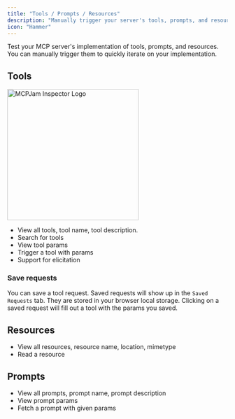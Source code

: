 ```yaml
---
title: "Tools / Prompts / Resources"
description: "Manually trigger your server's tools, prompts, and resources"
icon: "Hammer"
---
```


Test your MCP server's implementation of tools, prompts, and resources. You can manually trigger them to quickly iterate on your implementation. 

## Tools 

<Frame>
<img
  className="block"
  src="/images/demo_1.png"
  alt="MCPJam Inspector Logo"
  width="300"
/>
</Frame>

- View all tools, tool name, tool description. 
- Search for tools 
- View tool params 
- Trigger a tool with params
- Support for elicitation 

### Save requests

You can save a tool request. Saved requests will show up in the `Saved Requests` tab. They are stored in your browser local storage. Clicking on a saved request will fill out a tool with the params you saved.

## Resources 
- View all resources, resource name, location, mimetype 
- Read a resource 

## Prompts 

- View all prompts, prompt name, prompt description
- View prompt params
- Fetch a prompt with given params